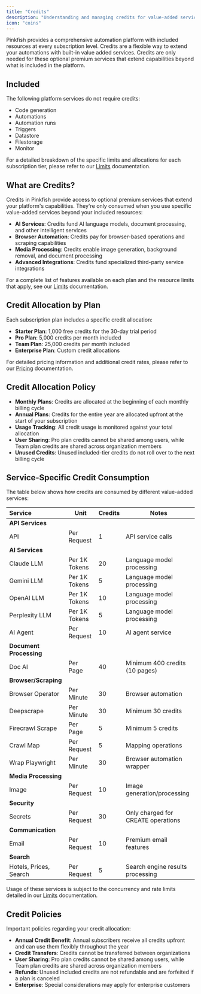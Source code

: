 ```yaml
---
title: "Credits"
description: "Understanding and managing credits for value-added services"
icon: "coins"
---
```


Pinkfish provides a comprehensive automation platform with included resources at every subscription level. Credits are a flexible way to extend your automations with built-in value added services. Credits are only needed for these optional premium services that extend capabilities beyond what is included in the platform.

## Included

The following platform services do not require credits: 

- Code generation 
- Automations
- Automation runs
- Triggers
- Datastore
- Filestorage 
- Monitor

For a detailed breakdown of the specific limits and allocations for each subscription tier, please refer to our [Limits](/essentials/limits) documentation.

## What are Credits?

Credits in Pinkfish provide access to optional premium services that extend your platform's capabilities. They're only consumed when you use specific value-added services beyond your included resources:

- **AI Services**: Credits fund AI language models, document processing, and other intelligent services
- **Browser Automation**: Credits pay for browser-based operations and scraping capabilities
- **Media Processing**: Credits enable image generation, background removal, and document processing
- **Advanced Integrations**: Credits fund specialized third-party service integrations 

For a complete list of features available on each plan and the resource limits that apply, see our [Limits](/essentials/limits) documentation.

## Credit Allocation by Plan

Each subscription plan includes a specific credit allocation:

- **Starter Plan**: 1,000 free credits for the 30-day trial period
- **Pro Plan**: 5,000 credits per month included
- **Team Plan**: 25,000 credits per month included
- **Enterprise Plan**: Custom credit allocations

For detailed pricing information and additional credit rates, please refer to our [Pricing](/essentials/pricing#additional-credit-pricing) documentation.

## Credit Allocation Policy

- **Monthly Plans**: Credits are allocated at the beginning of each monthly billing cycle
- **Annual Plans**: Credits for the entire year are allocated upfront at the start of your subscription
- **Usage Tracking**: All credit usage is monitored against your total allocation
- **User Sharing**: Pro plan credits cannot be shared among users, while Team plan credits are shared across organization members
- **Unused Credits**: Unused included-tier credits do not roll over to the next billing cycle

## Service-Specific Credit Consumption

The table below shows how credits are consumed by different value-added services:

| Service                  | Unit          | Credits | Notes                                          |
| :------------------------ | ------------- | ------- | ---------------------------------------------- |
| **API Services**         |               |         |                                                |
| API                      | Per Request   | 1       | API service calls                              |
| **AI Services**          |               |         |                                                |
| Claude LLM               | Per 1K Tokens | 20      | Language model processing                      |
| Gemini LLM               | Per 1K Tokens | 5       | Language model processing                      |
| OpenAI LLM               | Per 1K Tokens | 10      | Language model processing                      |
| Perplexity LLM           | Per 1K Tokens | 5       | Language model processing                      |
| AI Agent                 | Per Request   | 10      | AI agent service                               |
| **Document Processing**  |               |         |                                                |
| Doc AI                   | Per Page      | 40      | Minimum 400 credits (10 pages)                 |
| **Browser/Scraping**     |               |         |                                                |
| Browser Operator         | Per Minute    | 30      | Browser automation                             |
| Deepscrape               | Per Minute    | 30      | Minimum 30 credits                             |
| Firecrawl Scrape         | Per Page      | 5       | Minimum 5 credits                              |
| Crawl Map                | Per Request   | 5       | Mapping operations                             |
| Wrap Playwright          | Per Minute    | 30      | Browser automation wrapper                     |
| **Media Processing**     |               |         |                                                |
| Image                    | Per Request   | 10      | Image generation/processing                    |
| **Security**             |               |         |                                                |
| Secrets                  | Per Request   | 30      | Only charged for CREATE operations             |
| **Communication**        |               |         |                                                |
| Email                    | Per Request   | 10      | Premium email features                         |
| **Search**               |               |         |                                                |
| Hotels, Prices, Search   | Per Request   | 5       | Search engine results processing               |

Usage of these services is subject to the concurrency and rate limits detailed in our [Limits](/essentials/limits) documentation.

## Credit Policies

Important policies regarding your credit allocation:
- **Annual Credit Benefit**: Annual subscribers receive all credits upfront and can use them flexibly throughout the year
- **Credit Transfers**: Credits cannot be transferred between organizations
- **User Sharing**: Pro plan credits cannot be shared among users, while Team plan credits are shared across organization members
- **Refunds**: Unused included credits are not refundable and are forfeited if a plan is canceled
- **Enterprise**: Special considerations may apply for enterprise customers